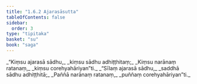 ```yaml
---
title: "1.6.2 Ajarasāsutta"
tableOfContents: false
sidebar:
  order: 3
type: "tipitaka"
basket: "su"
book: "saga"
---
```



<DynamicBreadcrumb />

<Division number="52" book="saga">

<Paragraph number="290" type="verses" book="saga">
_“Kiṃsu ajarasā sādhu,_  
_kiṃsu sādhu adhiṭṭhitaṃ;_  
_Kiṃsu narānaṃ ratanaṃ,_  
_kiṃsu corehyahāriyan”ti._  

</Paragraph>

<Paragraph number="291" type="verses" book="saga">
_“Sīlaṃ ajarasā sādhu,_  
_saddhā sādhu adhiṭṭhitā;_  
_Paññā narānaṃ ratanaṃ,_  
_puññaṃ corehyahāriyan”ti._
</Paragraph>
</Division>